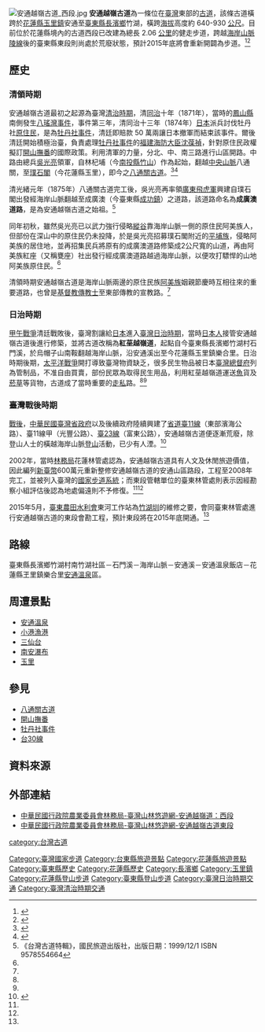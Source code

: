 [[File:安通越嶺古道_西段.jpg|thumb]]
'''安通越嶺古道'''為一條位在[[臺灣|臺灣]]東部的[[古道|古道]]，該條古道橫跨於[[花蓮縣|花蓮縣]][[玉里鎮|玉里鎮]]安通至[[臺東縣|臺東縣]][[長濱鄉|長濱鄉]]竹湖，橫跨[[海拔|海拔]]高度約 640-930 [[公尺|公尺]]。目前位於花蓮縣境內的古道西段已改建為總長 2.06 [[公里|公里]]的健走步道，跨越[[海岸山脈|海岸山脈]][[陵線|陵線]]後的臺東縣東段則尚處於荒廢狀態，預計2015年底將會重新開闢為步道。<ref name="台灣山林優游網 安通越嶺道：西段" >{{cite web |url=https://recreation.forest.gov.tw/Trail/RT?typ=3&tr_id=153 |title=台灣山林優游網 安通越嶺道：西段 | accessdate=2015-05-28}}</ref><ref name=" 安通越嶺古道─東段開通工程委託規劃設計及監造技術服務 ">{{cite web |url=http://web.pcc.gov.tw/tps/tpam/main/tps/tpam/tpam_tender_detail.do?searchMode=common&scope=F&primaryKey=51457544 |title=中華民國 政府採購資訊網 安通越嶺古道─東段開通工程委託規劃設計及監造技術服務 | accessdate=2015-05-28}}</ref>

== 歷史 ==
=== 清領時期 ===
安通越嶺古道最初之起源為臺灣[[清治時期|清治時期]]，清[[同治|同治]]十年（1871年），當時的[[鳳山縣_(臺灣)|鳳山縣]]南側發生[[八瑤灣事件|八瑤灣事件]]，事件第三年，清同治十三年（1874年）[[日本|日本]]派兵討伐牡丹社[[原住民|原住民]]，是為[[牡丹社事件|牡丹社事件]]，清廷即賠款 50 萬兩讓日本撤軍而結束該事件。爾後清廷開始積極治臺，負責處理[[牡丹社事件|牡丹社事件]]的[[福建|福建]][[海防大臣|海防大臣]][[沈葆禎|沈葆禎]]，針對原住民政權擬訂[[開山撫番|開山撫番]]的國際政策。利用清軍的力量，分北、中、南三路進行山區開路。中路由總兵[[吳光亮|吳光亮]]領軍，自林杞埔（今[[南投縣|南投縣]][[竹山鎮_(台灣)|竹山]]）作為起始，翻越[[中央山脈|中央山脈]]八通關，至[[璞石閣|璞石閣]]（今花蓮縣玉里），即今之[[八通關古道|八通關古道]]。<ref name="花蓮縣觀光資訊網 安通越嶺古道 ">{{cite web |url=http://tour-hualien.hl.gov.tw/Portal/Content.aspx?lang=0&p=005050001&area=4&id=108 |title=花蓮縣觀光資訊網 安通越嶺古道 |accessdate=2015-05-28 |archive-date=2017-09-14 |archive-url=https://web.archive.org/web/20170914012857/http://tour-hualien.hl.gov.tw/Portal/Content.aspx?lang=0&p=005050001&area=4&id=108 |dead-url=no }}</ref><ref name="登山補給站 專業戶外活動資訊平台 八探安通越嶺古道辛苦行" >{{cite web |url=http://www.keepon.com.tw/%28X%281%29S%28ovppg0ieci255uebp2ovvsvp%29%29/thread-7c064131-14d8-e411-93ec-000e04b74954.html |title=登山補給站 專業戶外活動資訊平台 八探安通越嶺古道辛苦行 |accessdate=2015-05-28 |archive-date=2017-01-10 |archive-url=https://web.archive.org/web/20170110140808/http://www.keepon.com.tw/%28X%281%29S%28ovppg0ieci255uebp2ovvsvp%29%29/thread-7c064131-14d8-e411-93ec-000e04b74954.html |dead-url=no }}</ref>

清光緒元年（1875年）八通關古道完工後，吳光亮再率領[[廣東|廣東]][[飛虎軍|飛虎軍]]興建自璞石閣出發經海岸山脈翻越至成廣澳（今臺東縣[[成功鎮|成功鎮]]）之道路，該道路命名為'''成廣澳道路'''，是為安通越嶺古道之始祖。<ref name="《台灣古道特輯》 "> 《台灣古道特輯》，國民旅遊出版社，出版日期：1999/12/1 ISBN 9578554664</ref>

同年初秋，雖然吳光亮已以武力強行侵略[[縱谷|縱谷]]靠海岸山脈一側的原住民阿美族人，但部份在深山中的原住民仍未投降，於是吳光亮招募璞石閣附近的[[平埔族|平埔族]]，侵略阿美族的居住地，並再招集民兵將原有的成廣澳道路修築成2公尺寬的山道，再由阿美族紅座（又稱甕座）社出發行經成廣澳道路越過海岸山脈，以便攻打驃悍的山地阿美族原住民。<ref name="《台灣古道特輯》 "/>

清領時期安通越嶺古道是海岸山脈兩邊的原住民族[[阿美族|阿美族]]姻親節慶時互相往來的重要道路，也曾是[[基督教|基督教]][[傳教士|傳教士]]至東部傳教的宣教路。<ref name="自由時報〈北部〉安通越嶺古道整建 只修一半" />

=== 日治時期 ===
[[甲午戰爭|甲午戰爭]]清廷戰敗後，臺灣割讓給[[日本|日本]]進入[[臺灣日治時期|臺灣日治時期]]，當時[[日本人|日本人]]接管安通越嶺古道後進行修築，並將古道改稱為'''紅莝越嶺道'''，起點自今臺東縣長濱鄉竹湖村石門溪，於烏帽子山南鞍翻越海岸山脈，沿安通溪出至今花蓮縣玉里鎮樂合里。日治時期後期，[[太平洋戰爭|太平洋戰爭]]開打導致臺灣物資缺乏，很多民生物品被日本[[臺灣總督府|臺灣總督府]]列為管制品，不准自由買賣，部份民眾為取得民生用品，利用紅莝越嶺道運送[[魚|魚]]貨及[[菸草|菸草]]等貨物，古道成了當時重要的[[走私|走私]]路。<ref name="台灣山林優游網 安通越嶺道：西段" /><ref name="花蓮縣觀光資訊網 安通越嶺古道" />

=== 臺灣戰後時期 ===
[[臺灣戰後時期|戰後]]，[[中華民國|中華民國]][[臺灣省政府|臺灣省政府]]以及後續政府陸續興建了[[省道|省道]][[臺11線|臺11線]]（東部濱海公路）、臺11線甲（光豐公路）、[[臺23線|臺23線]]（富東公路），安通越嶺古道便逐漸荒廢，除登山人士的橫越海岸山脈[[登山|登山]]活動，已少有人湮。<ref name="自由時報〈北部〉安通越嶺古道整建 只修一半" >{{cite web |url=http://news.ltn.com.tw/news/local/paper/224578 |title=自由時報〈北部〉安通越嶺古道整建 只修一半 |accessdate=2015-05-28 |archive-date=2015-05-28 |archive-url=https://web.archive.org/web/20150528155925/http://news.ltn.com.tw/news/local/paper/224578 |dead-url=no }}</ref>

2002年，當時[[林務局|林務局]]花蓮林管處認為，安通越嶺古道具有人文及休閒旅遊價值，因此編列[[新臺幣|新臺幣]]600萬元重新整修安通越嶺古道的安通山區路段，工程至2008年完工，並被列入臺灣的[[國家步道系統|國家步道系統]]；而東段管轄單位的臺東林管處則表示因經勘察小組評估後認為地處偏遠則不予修復。<ref name="台灣山林優游網 安通越嶺道：西段" /><ref name="自由時報〈北部〉安通越嶺古道整建 只修一半" />

2015年5月，[[台東農田水利會|臺東農田水利會]]東河工作站為[[竹湖圳|竹湖圳]]的維修之要，會同臺東林管處進行安通越嶺古道的東段會勘工程，預計東段將在2015年底開通。<ref name=" 安通越嶺古道─東段開通工程委託規劃設計及監造技術服務 "/>

== 路線 ==
臺東縣長濱鄉竹湖村南竹湖社區－石門溪－海岸山脈－安通溪－安通溫泉飯店－花蓮縣玊里鎮樂合里[[安通溫泉|安通溫泉]]區。

== 周遭景點 ==
* [[安通溫泉|安通溫泉]]
* [[小港漁港_(台東)|小港漁港]]
* [[三仙台|三仙台]]
* [[南安瀑布|南安瀑布]]
* [[玉里|玉里]]

== 參見 ==
* [[八通關古道|八通關古道]]
* [[開山撫番|開山撫番]]
* [[牡丹社事件|牡丹社事件]]
* [[台30線|台30線]]

== 資料來源 ==
{{Reflist}}

== 外部連結 ==
* [https://recreation.forest.gov.tw/Trail/RT?typ=3&tr_id=153 中華民國行政院農業委員會林務局-臺灣山林悠遊網-安通越嶺道：西段]
* [https://recreation.forest.gov.tw/Trail/RT?typ=3&tr_id=201 中華民國行政院農業委員會林務局-臺灣山林悠遊網-安通越嶺古道東段]

{{臺灣國家步道}}

[[Category:臺灣國家步道|Category:臺灣國家步道]]
[[category:台灣古道|category:台灣古道]]
[[Category:台東縣旅遊景點|Category:台東縣旅遊景點]]
[[Category:花蓮縣旅遊景點|Category:花蓮縣旅遊景點]]
[[Category:臺東縣歷史|Category:臺東縣歷史]]
[[Category:花蓮縣歷史|Category:花蓮縣歷史]]
[[Category:長濱鄉|Category:長濱鄉]]
[[Category:玉里鎮|Category:玉里鎮]]
[[Category:花蓮縣登山步道|Category:花蓮縣登山步道]]
[[Category:臺東縣登山步道|Category:臺東縣登山步道]]
[[Category:臺灣日治時期交通|Category:臺灣日治時期交通]]
[[Category:臺灣清治時期交通|Category:臺灣清治時期交通]]